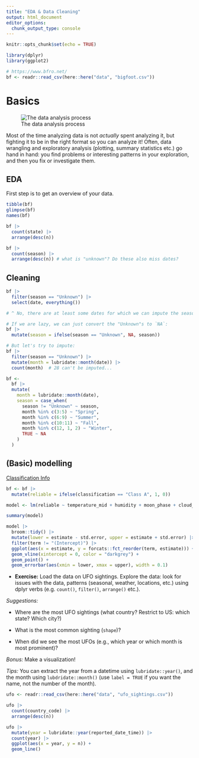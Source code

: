 ```yaml
---
title: "EDA & Data Cleaning"
output: html_document
editor_options: 
  chunk_output_type: console
---
```


```r
knitr::opts_chunk$set(echo = TRUE)
```

```r
library(dplyr)
library(ggplot2)

# https://www.bfro.net/
bf <- readr::read_csv(here::here("data", "bigfoot.csv"))
```

# Basics

![The data analysis process]("figures/process.png")

Most of the time analyzing data is not *actually* spent analyzing it, but fighting it to be in the right format so you can analyze it! Often, data wrangling and exploratory analysis (plotting, summary statistics etc.) go hand in hand: you find problems or interesting patterns in your exploration, and then you fix or investigate them.

## EDA

First step is to get an overview of your data.

```r
tibble(bf)
glimpse(bf)
names(bf)
```

```r
bf |> 
  count(state) |> 
  arrange(desc(n))
```

```r
bf |> 
  count(season) |> 
  arrange(desc(n)) # what is "unknown"? Do these also miss dates?
```

## Cleaning

```r
bf |> 
  filter(season == "Unknown") |> 
  select(date, everything())

# ^ No, there are at least some dates for which we can impute the season!
```

```r
# If we are lazy, we can just convert the "Unknown"s to `NA`:
bf |> 
  mutate(season = ifelse(season == "Unknown", NA, season))
```

```r
# But let's try to impute:
bf |> 
  filter(season == "Unknown") |> 
  mutate(month = lubridate::month(date)) |> 
  count(month)  # 28 can't be imputed...
```

```r
bf <- 
  bf |> 
  mutate(
    month = lubridate::month(date),
    season = case_when(
      season != "Unknown" ~ season,
      month %in% c(3:5) ~ "Spring",
      month %in% c(6:9) ~ "Summer",
      month %in% c(10:11) ~ "Fall",
      month %in% c(12, 1, 2) ~ "Winter",
      TRUE ~ NA
    )
  )
```

## (Basic) modelling

[Classification Info](https://www.bfro.net/gdb/classify.asp)

```r
bf <- bf |> 
  mutate(reliable = ifelse(classification == "Class A", 1, 0))
```

```r
model <- lm(reliable ~ temperature_mid + humidity + moon_phase + cloud_cover + uv_index, data = bf)

summary(model)
```

```r
model |> 
  broom::tidy() |> 
  mutate(lower = estimate - std.error, upper = estimate + std.error) |> 
  filter(term != "(Intercept)") |> 
  ggplot(aes(x = estimate, y = forcats::fct_reorder(term, estimate))) + 
  geom_vline(xintercept = 0, color = "darkgrey") +
  geom_point() + 
  geom_errorbar(aes(xmin = lower, xmax = upper), width = 0.1)
```

* **Exercise:** Load the data on UFO sightings. Explore the data: look for issues with the data, patterns (seasonal, weather, locations, etc.) using dplyr verbs (e.g. `count()`, `filter()`, `arrange()` etc.).

*Suggestions:*

* Where are the most UFO sightings (what country? Restrict to US: which state? Which city?)

* What is the most common sighting (`shape`)?

* When did we see the most UFOs (e.g., which year or which month is most prominent)? 

*Bonus:* Make a visualization!

*Tips:* You can extract the year from a datetime using `lubridate::year()`, and the month using `lubdridate::month()` (use `label = TRUE` if you want the name, not the number of the month).

```r
ufo <- readr::read_csv(here::here("data", "ufo_sightings.csv"))
```

```r
ufo |> 
  count(country_code) |> 
  arrange(desc(n))
```

```r
ufo |> 
  mutate(year = lubridate::year(reported_date_time)) |> 
  count(year) |> 
  ggplot(aes(x = year, y = n)) +
  geom_line()
```

